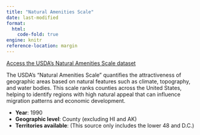 ```yaml
---
title: "Natural Amenities Scale"
date: last-modified
format: 
  html:
    code-fold: true
engine: knitr
reference-location: margin
---
```

[Access the USDA's Natural Amenities Scale dataset](https://www.ers.usda.gov/data-products/natural-amenities-scale/#:~:text=The%20natural%20amenities%20scale%20is,environmental%20qualities%20most%20people%20prefer){.external target="_blank"}

The USDA's "Natural Amenities Scale" quantifies the attractiveness of geographic areas based on natural features such as climate, topography, and water bodies. This scale ranks counties across the United States, helping to identify regions with high natural appeal that can influence migration patterns and economic development. 

* **Year**: 1990
* **Geographic level**: County (excluding HI and AK)
* **Territories available**: (This source only includes the lower 48 and D.C.)


